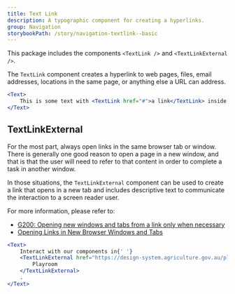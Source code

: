 ```yaml
---
title: Text Link
description: A typographic component for creating a hyperlinks.
group: Navigation
storybookPath: /story/navigation-textlink--basic
---
```


This package includes the components `<TextLink />` and `<TextLinkExternal />`.

The `TextLink` component creates a hyperlink to web pages, files, email addresses, locations in the same page, or anything else a URL can address.

```jsx live
<Text>
	This is some text with <TextLink href="#">a link</TextLink> inside.
</Text>
```

## TextLinkExternal

For the most part, always open links in the same browser tab or window. There is generally one good reason to open a page in a new window, and that is that the user will need to refer to that content in order to complete a task in another window.

In those situations, the `TextLinkExternal` component can be used to create a link that opens in a new tab and includes descriptive text to communicate the interaction to a screen reader user.

For more information, please refer to:

- [G200: Opening new windows and tabs from a link only when necessary](https://www.w3.org/TR/WCAG20-TECHS/G200.html)
- [Opening Links in New Browser Windows and Tabs](https://www.nngroup.com/articles/new-browser-windows-and-tabs/)

```jsx live
<Text>
	Interact with our components in{' '}
	<TextLinkExternal href="https://design-system.agriculture.gov.au/playroom/index.html">
		Playroom
	</TextLinkExternal>
	.
</Text>
```

